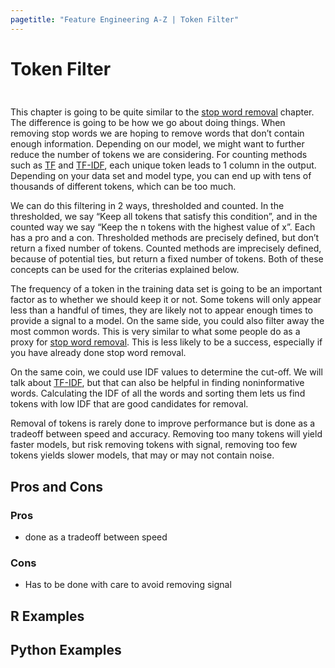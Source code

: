 ```yaml
---
pagetitle: "Feature Engineering A-Z | Token Filter"
---
```


# Token Filter {#sec-text-filter}

::: {style="visibility: hidden; height: 0px;"}
## Token Filter
:::

This chapter is going to be quite similar to the [stop word removal](text-stopwords) chapter.
The difference is going to be how we go about doing things.
When removing stop words we are hoping to remove words that don't contain enough information.
Depending on our model, we might want to further reduce the number of tokens we are considering.
For counting methods such as [TF](text-tf) and [TF-IDF](text-tfidf), each unique token leads to 1 column in the output.
Depending on your data set and model type, you can end up with tens of thousands of different tokens, which can be too much.

We can do this filtering in 2 ways, thresholded and counted.
In the thresholded, we say "Keep all tokens that satisfy this condition", and in the counted way we say "Keep the n tokens with the highest value of x".
Each has a pro and a con.
Thresholded methods are precisely defined, but don't return a fixed number of tokens.
Counted methods are imprecisely defined, because of potential ties, but return a fixed number of tokens.
Both of these concepts can be used for the criterias explained below.

The frequency of a token in the training data set is going to be an important factor as to whether we should keep it or not.
Some tokens will only appear less than a handful of times, they are likely not to appear enough times to provide a signal to a model.
On the same side, you could also filter away the most common words.
This is very similar to what some people do as a proxy for [stop word removal](text-stopwords).
This is less likely to be a success, especially if you have already done stop word removal.

On the same coin, we could use IDF values to determine the cut-off.
We will talk about [TF-IDF](text-tfidf), but that can also be helpful in finding noninformative words.
Calculating the IDF of all the words and sorting them lets us find tokens with low IDF that are good candidates for removal.

Removal of tokens is rarely done to improve performance but is done as a tradeoff between speed and accuracy.
Removing too many tokens will yield faster models, but risk removing tokens with signal, removing too few tokens yields slower models, that may or may not contain noise.

## Pros and Cons

### Pros

-   done as a tradeoff between speed

### Cons

-   Has to be done with care to avoid removing signal

## R Examples

## Python Examples

